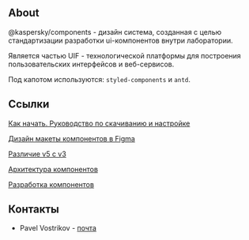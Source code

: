 
<Meta title="Intro" />

## About
@kaspersky/components - дизайн система, созданная с целью стандартизации разработки ui-компонентов внутри лаборатории.

Является частью UIF - технологической платформы для построения пользовательских интерфейсов и веб-сервисов.

Под капотом используются: `styled-components` и `antd`.


## Ссылки

[Как начать. Руководство по скачиванию и настройке](/story/docs-установка-и-инициализация--docs)

[Дизайн макеты компонентов в Figma](https://www.figma.com/file/9hiN2DbkqbxbhR9EWRI1VK/B2B-Kit)

[Различие v5 c v3](/story/docs-различие-v5-c-v3--docs)

[Архитектура компонентов](/story/docs-архитектура-компонентов--docs)

[Разработка компонентов](/story/docs-разработка-компонентов--docs)

## Контакты

- Pavel Vostrikov - [почта](mailto:pavel.vostrikov@kaspersky.com)

